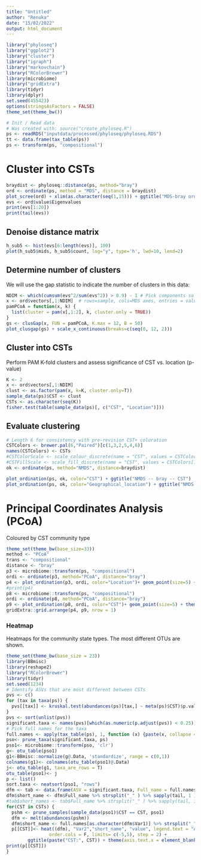 ```yaml
---
title: "Untitled"
author: "Renuka"
date: "15/02/2022"
output: html_document
---
```



```r
library("phyloseq")
library("ggplot2")
library("cluster")
library("igraph")
library("markovchain")
library("RColorBrewer")
library(microbiome)
library("gridExtra")
library(tidyr)
library(dplyr)
set.seed(455423)
options(stringsAsFactors = FALSE)
theme_set(theme_bw())
```


```r
# Init / Read data
# Was created with: source("create_phyloseq.R")
ps <- readRDS("inputdata/processed/phyloseq/phyloseq.RDS")
tt <- data.frame(tax_table(ps))
ps <- transform(ps, "compositional")
```


# Cluster into CSTs

```r
braydist <- phyloseq::distance(ps, method="bray")
ord <- ordinate(ps, method = "MDS", distance = braydist)
plot_scree(ord) + xlim(as.character(seq(1,15))) + ggtitle("MDS-bray ordination eigenvalues")
evs <- ord$value$Eigenvalues
print(evs[1:20])
print(tail(evs))
```


## Denoise distance matrix

```r
h_sub5 <- hist(evs[6:length(evs)], 100)
plot(h_sub5$mids, h_sub5$count, log="y", type='h', lwd=10, lend=2)
```



## Determine number of clusters

We will use the gap statistic to indicate the number of clusters in this data:

```r
NDIM <- which(cumsum(evs^2/sum(evs^2)) > 0.9) - 1 # Pick components so that we reach 90% information
x <- ord$vectors[,1:NDIM]  # rows=sample, cols=MDS axes, entries = value
pamPCoA = function(x, k) {
  list(cluster = pam(x[,1:2], k, cluster.only = TRUE))
}
gs <- clusGap(x, FUN = pamPCoA, K.max = 12, B = 50)
plot_clusgap(gs) + scale_x_continuous(breaks=c(seq(0, 12, 2)))
```



## Cluster into CSTs

Perform PAM K-fold clusters and assess significance of CST vs. location (p-value)

```r
K <- 2 
x <- ord$vectors[,1:NDIM]
clust <- as.factor(pam(x, k=K, cluster.only=T))
sample_data(ps)$CST <- clust
CSTs <- as.character(seq(K))
fisher.test(table(sample_data(ps)[, c("CST", "Location")]))
```



## Evaluate clustering

```r
# Length 6 for consistency with pre-revision CST+ coloration
CSTColors <- brewer.pal(6,"Paired")[c(1,3,2,5,4,6)] 
names(CSTColors) <- CSTs
#CSTColorScale <- scale_colour_discrete(name = "CST", values = CSTColors[1:K])
#CSTFillScale <- scale_fill_discrete(name = "CST", values = CSTColors[1:K])
ok <- ordinate(ps, method="NMDS", distance=braydist)
```
```r
plot_ordination(ps, ok, color="CST") + ggtitle("NMDS -- bray -- CST")
plot_ordination(ps, ok, color="Geographical_location") + ggtitle("NMDS -- bray -- Location")
```


# Principal Coordinates Analysis (PCoA)

Coloured by CST community type

```r
theme_set(theme_bw(base_size=33))
method <- "PCoA"
trans <- "compositional"
distance <- "bray"
p3 <- microbiome::transform(ps, "compositional")
ordi <- ordinate(p3, method="PCoA", distance="bray")
p4 <- plot_ordination(p3, ordi, color="Location")+ geom_point(size=5) + theme(legend.position = 'bottom', legend.text=element_text(size=30)) + theme(legend.title=element_blank()) + theme(axis.text.x = element_text(size=30), axis.text.y = element_text(size = 30)) + theme(axis.title = element_text(size = 33)) + labs(x = "Axis1 [44.6%]", y= "Axis2 [22.4%]", title= "Geographical location")
#print(p4)
p8 <- microbiome::transform(ps, "compositional")
ordi <- ordinate(p8, method="PCoA", distance="bray")
p9 <- plot_ordination(p8, ordi, color="CST")+ geom_point(size=5) + theme(legend.position = 'bottom', legend.text=element_text(size=35)) + theme(legend.title=element_blank()) + theme(axis.text.x = element_text(size=30), axis.text.y = element_text(size = 30)) + theme(axis.title = element_text(size = 33)) + labs(x = "Axis1 [44.6%]", y= "Axis2 [22.4%]", title = "CST")
gridExtra::grid.arrange(p4, p9, nrow = 1)
```

### Heatmap

Heatmaps for the community state types. The most different OTUs are shown.

```r
theme_set(theme_bw(base_size = 23))
library(BBmisc)
library(reshape2)
library("RColorBrewer")
library(tidyr)
set.seed(1234)
# Identify ASVs that are most different between CSTs
pvs <- c()
for (tax in taxa(ps)) {
  pvs[[tax]] <- kruskal.test(abundances(ps)[tax,] ~ meta(ps)$CST)$p.value
}
pvs <- sort(unlist(pvs))
significant.taxa <- names(pvs)[which(as.numeric(p.adjust(pvs)) < 0.25)]
# Pick full names for the taxa
full.names <- apply(tax_table(ps), 1, function (x) {paste(x, collapse = "_")})
pso<- prune_taxa(significant.taxa, ps)
pso1<- microbiome::transform(pso, 'clr')
g<- otu_table(pso1)
g1<-BBmisc::normalize(g@.Data, 'standardize', range = c(0,1))
colnames(g1)<- colnames(otu_table(pso1)@.Data)
j<- otu_table(g1, taxa_are_rows = T)
otu_table(pso1)<- j
p <- list()
sort.taxa <- neatsort(pso1, "rows")
dfm <- tab <- data.frame(ASV = significant.taxa, Full_name = full.names[significant.taxa])
dfm$short_name <- dfm$Full_name %>% strsplit("_" ) %>% sapply(tail, 1 )
#tab$short_names <- tab$Full_name %>% strsplit("_" ) %>% sapply(tail, 1 )
for(CST in CSTs) {
  pshm <- prune_samples(sample_data(pso1)$CST == CST, pso1)
  dfm <- melt(abundances(pshm))
  dfm$short_name <- full.names[as.character(dfm$Var1)] %>% strsplit("_" ) %>% sapply(tail, 1 )
  p[[CST]]<- heat((dfm), "Var2","short_name", "value", legend.text = "Abundance", order.rows = F, 
                order.cols = F, limits= c(-5,5), step = 2) +
		ggtitle(paste("CST:", CST)) + theme(axis.text.x = element_blank()) +labs(x= "Individuals")
print(p[[CST]]) 
}
```


